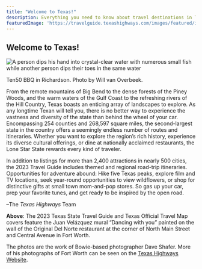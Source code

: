 ```yaml
---
title: "Welcome to Texas!"
description: Everything you need to know about travel destinations in Texas
featuredImage: 'https://travelguide.texashighways.com/images/featured/index.jpg'
---
```



## Welcome to Texas!

<Row>
<Column colMd={5} colLg={8}>

![A person dips his hand into crystal-clear water with numerous small fish while another person dips their toes in the same water](../images/travelguide-front-bbq.jpg)
<Caption>Ten50 BBQ in Richardson. Photo by Will van Overbeek.</Caption>

<PageDescription>

</PageDescription>

From the remote mountains of Big Bend to the dense forests of the Piney Woods, and the warm waters of the Gulf Coast to the refreshing rivers of the Hill Country, Texas boasts an enticing array of landscapes to explore. As any longtime Texan will tell you, there is no better way to experience the vastness and diversity of the state than behind the wheel of your car. Encompassing 254 counties and 268,597 square miles, the second-largest state in the country offers a seemingly endless number of routes and itineraries. Whether you want to explore the region’s rich history, experience its diverse cultural offerings, or dine at nationally acclaimed restaurants, the Lone Star State rewards every kind of traveler.  
  
In addition to listings for more than 2,400 attractions in nearly 500 cities, the 2023 Travel Guide includes themed and regional road-trip itineraries. Opportunities for adventure abound: Hike five Texas peaks, explore film and TV locations, seek year-round opportunities to view wildflowers, or shop for distinctive gifts at small town mom-and-pop stores. So gas up your car, prep your favorite tunes, and get ready to be inspired by the open road.     

–The _Texas Highways_ Team

</Column>

<Column colMd={2} colLg={3} offsetMd={1} offsetLg={1}>
<Aside>

**Above**: The 2023 Texas State Travel Guide and Texas Official Travel Map covers feature the Juan Velázquez mural “Dancing with you” painted on the wall of the Original Del Norte restaurant at the corner of North Main Street and Central Avenue in Fort Worth.

The photos are the work of Bowie-based photographer Dave Shafer. More of his photographs of Fort Worth can be seen on the [Texas Highways Website](https://texashighways.com/travel/theres-never-been-a-better-time-to-visit-fort-worth).

</Aside>
</Column>
</Row>

<Row>
    <AdGroup id={['ad04','ad17','ad26']}/>
</Row>